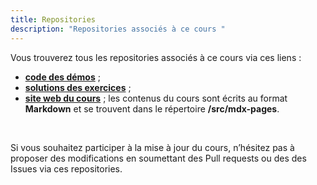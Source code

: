 ```yaml
---
title: Repositories
description: "Repositories associés à ce cours "
---
```

Vous trouverez tous les repositories associés à ce cours via ces liens :
- [**code des démos**](https://github.com/e-vinci/baja-demos) ;
- [**solutions des exercices**](https://github.com/e-vinci/baja-exercises) ; 
- [**site web du cours**](https://github.com/e-vinci/baja) ; les contenus du cours sont
écrits au format **Markdown** et se trouvent dans le répertoire **/src/mdx-pages**.

<br/>

Si vous souhaitez participer à la mise à jour du cours, n’hésitez pas à proposer des modifications 
en soumettant des Pull requests ou des des Issues via ces repositories.